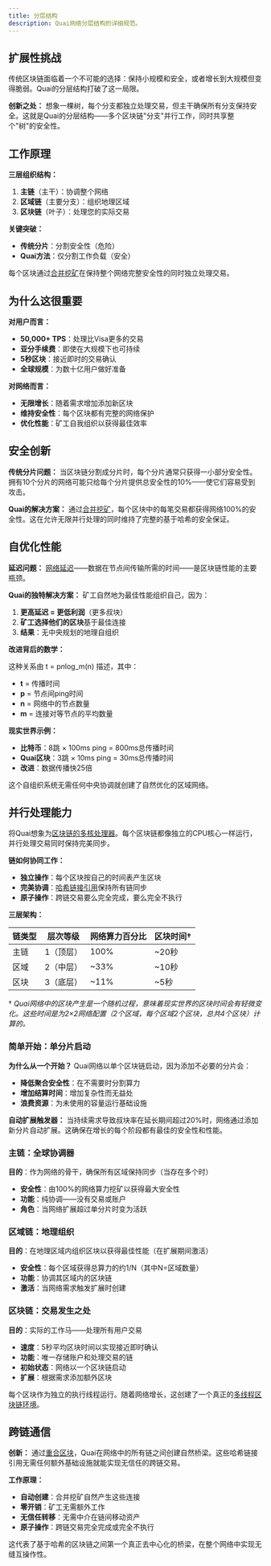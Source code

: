 ```yaml
---
title: 分层结构
description: Quai网络分层结构的详细规范。
---
```


## 扩展性挑战

传统区块链面临着一个不可能的选择：保持小规模和安全，或者增长到大规模但变得脆弱。Quai的分层结构打破了这一局限。

**创新之处：**
想象一棵树，每个分支都独立处理交易，但主干确保所有分支保持安全。这就是Quai的分层结构——多个区块链"分支"并行工作，同时共享整个"树"的安全性。

## 工作原理

**三层组织结构：**
1. **主链**（主干）：协调整个网络
2. **区域链**（主要分支）：组织地理区域  
3. **区块链**（叶子）：处理您的实际交易

**关键突破：**
- **传统分片**：分割安全性（危险）
- **Quai方法**：仅分割工作负载（安全）

每个区块通过[合并挖矿](/cn/learn/advanced-introduction/merged-mining/overview)在保持整个网络完整安全性的同时独立处理交易。

## 为什么这很重要

**对用户而言：**
- **50,000+ TPS**：处理比Visa更多的交易
- **亚分手续费**：即使在大规模下也可持续
- **5秒区块**：接近即时的交易确认
- **全球规模**：为数十亿用户做好准备

**对网络而言：**
- **无限增长**：随着需求增加添加新区块
- **维持安全性**：每个区块都有完整的网络保护
- **优化性能**：矿工自我组织以获得最佳效率

## 安全创新

**传统分片问题：**
当区块链分割成分片时，每个分片通常只获得一小部分安全性。拥有10个分片的网络可能只给每个分片提供总安全性的10%——使它们容易受到攻击。

**Quai的解决方案：**
通过[合并挖矿](/cn/learn/advanced-introduction/merged-mining/overview)，每个区块中的每笔交易都获得网络100%的安全性。这在允许无限并行处理的同时维持了完整的基于哈希的安全保证。

## 自优化性能

**延迟问题：**
[网络延迟](/cn/learn/advanced-introduction/hierarchical-structure/latency)——数据在节点间传输所需的时间——是区块链性能的主要瓶颈。

**Quai的独特解决方案：**
矿工自然地为最佳性能组织自己，因为：
1. **更高延迟 = 更低利润**（更多叔块）
2. **矿工选择他们的区块**基于最佳连接
3. **结果**：无中央规划的地理自组织

**改进背后的数学：**

这种关系由 t = p*n*log_m(n) 描述，其中：
- **t** = 传播时间
- **p** = 节点间ping时间
- **n** = 网络中的节点数量
- **m** = 连接对等节点的平均数量

**现实世界示例：**
- **比特币**：8跳 × 100ms ping = 800ms总传播时间
- **Quai区块**：3跳 × 10ms ping = 30ms总传播时间
- **改进**：数据传播快25倍

这个自组织系统无需任何中央协调就创建了自然优化的区域网络。

## 并行处理能力

将Quai想象为[区块链的多核处理器](/cn/learn/advanced-introduction/multithreaded-execution)。每个区块链都像独立的CPU核心一样运行，并行处理交易同时保持完美同步。

**链如何协同工作：**
- **独立操作**：每个区块按自己的时间表产生区块
- **完美协调**：[哈希链接引用](/cn/learn/advanced-introduction/merged-mining/coincident-blocks)保持所有链同步
- **原子操作**：跨链交易要么完全完成，要么完全不执行

**三层架构：**

| 链类型 | 层次等级 | 网络算力百分比 | 区块时间† |
| ------ | -------- | -------------- | --------- |
| 主链   | 1（顶层） | 100%          | ~20秒     |
| 区域   | 2（中层） | ~33%          | ~10秒     |
| 区块   | 3（底层） | ~11%          | ~5秒      |

† _Quai网络中的区块产生是一个随机过程，意味着现实世界的区块时间会有轻微变化。这些时间是为2×2网络配置（2个区域，每个区域2个区块，总共4个区块）计算的。_

### 简单开始：单分片启动

**为什么从一个开始？**
Quai网络以单个区块链启动，因为添加不必要的分片会：
- **降低聚合安全性**：在不需要时分割算力
- **增加结算时间**：增加复杂性而无益处
- **浪费资源**：为未使用的容量运行基础设施

**自动扩展触发器：**
当持续需求导致叔块率在延长期间超过20%时，网络通过添加新分片自动扩展。这确保在增长的每个阶段都有最佳的安全性和性能。

### 主链：全球协调器

**目的**：作为网络的骨干，确保所有区域保持同步（当存在多个时）
- **安全性**：由100%的网络算力挖矿以获得最大安全性
- **功能**：纯协调——没有交易或账户
- **角色**：当网络扩展超过单分片时变为活跃

### 区域链：地理组织

**目的**：在地理区域内组织区块以获得最佳性能（在扩展期间激活）
- **安全性**：每个区域获得总算力的约1/N（其中N=区域数量）
- **功能**：协调其区域内的区块链
- **激活**：当网络需求触发扩展时创建

### 区块链：交易发生之处

**目的**：实际的工作马——处理所有用户交易
- **速度**：5秒平均区块时间以实现接近即时确认
- **功能**：唯一存储账户和处理交易的链
- **初始状态**：网络以一个区块链启动
- **扩展**：根据需求添加额外区块

每个区块作为独立的执行线程运行。随着网络增长，这创建了一个真正的[多线程区块链环境](/cn/learn/advanced-introduction/multithreaded-execution)。

## 跨链通信

**创新：**
通过[重合区块](/cn/learn/advanced-introduction/merged-mining/coincident-blocks)，Quai在网络中的所有链之间创建自然桥梁。这些哈希链接引用无需任何额外基础设施就能实现无信任的跨链交易。

**工作原理：**
- **自动创建**：合并挖矿自然产生这些连接
- **零开销**：矿工无需额外工作
- **无信任转移**：无需中介在链间移动资产
- **原子操作**：跨链交易完全完成或完全不执行

这代表了基于哈希的区块链之间第一个真正去中心化的桥梁，在整个网络中实现无缝互操作性。